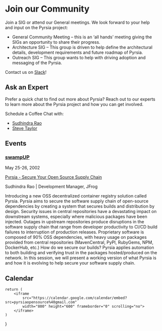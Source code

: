 # Join our Community

Join a SIG or attend our General meetings. We look forward to your help and input on the Pyrsia project:

- General Community Meeting – this is an ‘all hands’ meeting giving the SIGs an opportunity to share their progress.
- Architecture SIG – This group is driven to help define the architectural details, development requirements and future roadmap of Pyrsia.
- Outreach SIG – This group wants to help with driving adoption and messaging of the Pyrsia.

Contact us on [Slack](https://openssf.slack.com/archives/C0302CVKPA5)!

## Ask an Expert

Prefer a quick chat to find out more about Pyrsia? Reach out to our experts to learn more about the Pyrsia project and how you can get involved.

Schedule a Coffee Chat with:

- [Sudhindra Rao](https://go.oncehub.com/pyrsia_oss)
- [Steve Taylor](https://go.oncehub.com/pyrsia)

## Events

### [**swampUP**](https://swampup.jfrog.com)

May 25-26, 2002

[Pyrsia - Secure Your Open Source Supply Chain](https://swampup.jfrog.com/agenda/)

Sudhindra Rao | Development Manager, JFrog

Introducing a new OSS decentralized container registry solution called Pyrsia. Pyrsia aims to secure the software supply chain of open-source dependencies by creating a system that secures builds and distribution by design. Security issues in central repositories have a devastating impact on downstream systems, especially where malicious packages have been injected. Outages in upstream repositories produce disruptions in the software supply chain that range from developer productivity to CI/CD build failures to interruption of production releases. Proprietary software is composed of 90% OSS dependencies, with heavy usage on packages provided from central repositories (MavenCentral, PyPI, RubyGems, NPM, DockerHub, etc.) How do we secure our builds? Pyrsia applies automation to both building and verifying trust in the packages hosted/produced on the network. In this session, we will present a working version of what Pyrsia is and how it is evolving to help secure your software supply chain.

## Calendar

    return (
        <iframe
            src="https://calendar.google.com/calendar/embed?src=pyrsiaopensource%40gmail.com"
            width="800" height="600" frameborder="0" scrolling="no">
        </iframe>
    )
}

<GoogleCalendar/>
